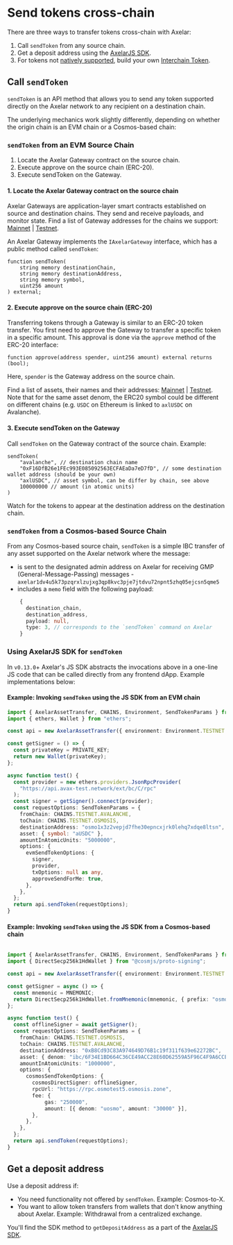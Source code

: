 # Send tokens cross-chain

There are three ways to transfer tokens cross-chain with Axelar:

1. Call `sendToken` from any source chain.
1. Get a deposit address using the [AxelarJS SDK](../axelarjs-sdk/token-transfer-dep-addr).
1. For tokens not [natively supported](/dev/reference/mainnet-contract-addresses#assets), build your own [Interchain Token](interchain-tokens).

## Call `sendToken`

`sendToken` is an API method that allows you to send any token supported directly on the Axelar network to any recipient on a destination chain. 

The underlying mechanics work slightly differently, depending on whether the origin chain is an EVM chain or a Cosmos-based chain:

### `sendToken` from an EVM Source Chain

1. Locate the Axelar Gateway contract on the source chain.
2. Execute approve on the source chain (ERC-20).
3. Execute sendToken on the Gateway.

#### 1. Locate the Axelar Gateway contract on the source chain

Axelar Gateways are application-layer smart contracts established on source and destination chains. They send and receive payloads, and monitor state. Find a list of Gateway addresses for the chains we support: [Mainnet](../reference/mainnet-contract-addresses) | [Testnet](../reference/testnet-contract-addresses).

An Axelar Gateway implements the `IAxelarGateway` interface, which has a public method called `sendToken`:

```solidity
function sendToken(
    string memory destinationChain,
    string memory destinationAddress,
    string memory symbol,
    uint256 amount
) external;
```

#### 2. Execute approve on the source chain (ERC-20)

Transferring tokens through a Gateway is similar to an ERC-20 token transfer. You first need to approve the Gateway to transfer a specific token in a specific amount. This approval is done via the `approve` method of the ERC-20 interface:

```solidity
function approve(address spender, uint256 amount) external returns (bool);
```

Here, `spender` is the Gateway address on the source chain.

Find a list of assets, their names and their addresses: [Mainnet](../reference/mainnet-contract-addresses) | [Testnet](../reference/testnet-contract-addresses). Note that for the same asset denom, the ERC20 symbol could be different on different chains (e.g. `USDC` on Ethereum is linked to `axlUSDC` on Avalanche).

#### 3. Execute sendToken on the Gateway

Call `sendToken` on the Gateway contract of the source chain. Example:

```solidity
sendToken(
    "avalanche", // destination chain name
    "0xF16DfB26e1FEc993E085092563ECFAEaDa7eD7fD", // some destination wallet address (should be your own)
    "axlUSDC", // asset symbol, can be differ by chain, see above
    100000000 // amount (in atomic units)
)
```

Watch for the tokens to appear at the destination address on the destination chain.

### `sendToken` from a Cosmos-based Source Chain

From any Cosmos-based source chain, `sendToken` is a simple IBC transfer of any asset supported on the Axelar network where the message:
* is sent to the designated admin address on Axelar for receiving GMP (General-Message-Passing) messages -  `axelar1dv4u5k73pzqrxlzujxg3qp8kvc3pje7jtdvu72npnt5zhq05ejcsn5qme5`
* includes a `memo` field with the following payload:

```typescript
    {
      destination_chain,
      destination_address,
      payload: null,
      type: 3, // corresponds to the `sendToken` command on Axelar
    }
```

### Using AxelarJS SDK for `sendToken`

In `v0.13.0`+ Axelar's JS SDK abstracts the invocations above in a one-line JS code that can be called directly from any frontend dApp. Example implementations below:

#### Example: Invoking `sendToken` using the JS SDK from an EVM chain

```typescript
import { AxelarAssetTransfer, CHAINS, Environment, SendTokenParams } from "@axelar-network/axelarjs-sdk";
import { ethers, Wallet } from "ethers";

const api = new AxelarAssetTransfer({ environment: Environment.TESTNET });

const getSigner = () => {
  const privateKey = PRIVATE_KEY;
  return new Wallet(privateKey);
};

async function test() {
  const provider = new ethers.providers.JsonRpcProvider(
    "https://api.avax-test.network/ext/bc/C/rpc"
  );
  const signer = getSigner().connect(provider);
  const requestOptions: SendTokenParams = {
    fromChain: CHAINS.TESTNET.AVALANCHE,
    toChain: CHAINS.TESTNET.OSMOSIS,
    destinationAddress: "osmo1x3z2vepjd7fhe30epncxjrk0lehq7xdqe8ltsn",
    asset: { symbol: "aUSDC" },
    amountInAtomicUnits: "5000000",
    options: {
      evmSendTokenOptions: {
        signer,
        provider,
        txOptions: null as any,
        approveSendForMe: true,
      },
    },
  };
  return api.sendToken(requestOptions);
}
```

#### Example: Invoking `sendToken` using the JS SDK from a Cosmos-based chain

```typescript

import { AxelarAssetTransfer, CHAINS, Environment, SendTokenParams } from "@axelar-network/axelarjs-sdk";
import { DirectSecp256k1HdWallet } from "@cosmjs/proto-signing";

const api = new AxelarAssetTransfer({ environment: Environment.TESTNET });

const getSigner = async () => {
  const mnemonic = MNEMONIC;
  return DirectSecp256k1HdWallet.fromMnemonic(mnemonic, { prefix: "osmo" });
};

async function test() {
  const offlineSigner = await getSigner();
  const requestOptions: SendTokenParams = {
    fromChain: CHAINS.TESTNET.OSMOSIS,
    toChain: CHAINS.TESTNET.AVALANCHE,
    destinationAddress: "0xB8Cd93C83A974649D76B1c19f311f639e62272BC",
    asset: { denom: "ibc/6F34E1BD664C36CE49ACC28E60D62559A5F96C4F9A6CCE4FC5A67B2852E24CFE" }, //aUSDC
    amountInAtomicUnits: "1000000",
    options: {
      cosmosSendTokenOptions: {
        cosmosDirectSigner: offlineSigner,
        rpcUrl: "https://rpc.osmotest5.osmosis.zone",
        fee: {
            gas: "250000",
            amount: [{ denom: "uosmo", amount: "30000" }],
        },
      },
    },
  };
  return api.sendToken(requestOptions);
}
```

## Get a deposit address
Use a deposit address if:

- You need functionality not offered by `sendToken`. Example: Cosmos-to-X.
- You want to allow token transfers from wallets that don't know anything about Axelar. Example: Withdrawal from a centralized exchange.


You'll find the SDK method to `getDepositAddress` as a part of the [AxelarJS SDK](../axelarjs-sdk/token-transfer-dep-addr).
